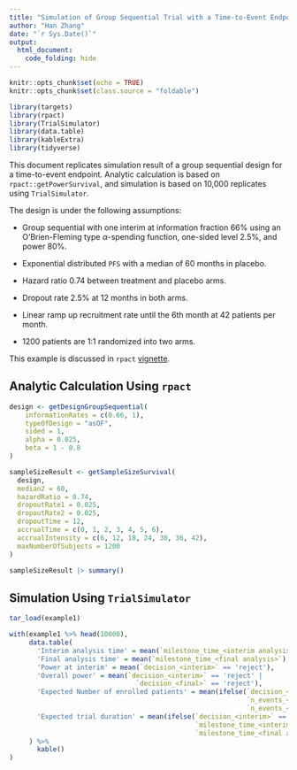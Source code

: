 ```yaml
---
title: "Simulation of Group Sequential Trial with a Time-to-Event Endpoint"
author: "Han Zhang"
date: "`r Sys.Date()`"
output: 
  html_document: 
    code_folding: hide
---
```


```r
knitr::opts_chunk$set(echo = TRUE)
knitr::opts_chunk$set(class.source = "foldable")
```

```r
library(targets)
library(rpact)
library(TrialSimulator)
library(data.table)
library(kableExtra)
library(tidyverse)
```

This document replicates simulation result of a group sequential design for a time-to-event endpoint. Analytic calculation is based on `rpact::getPowerSurvival`, and simulation is based on 10,000 replicates using `TrialSimulator`. 

The design is under the following assumptions: 

- Group sequential with one interim at information fraction 66% using an O'Brien-Fleming type $\alpha$-spending function, one-sided level 2.5%, and power 80%. 

- Exponential distributed `PFS` with a median of 60 months in placebo. 

- Hazard ratio 0.74 between treatment and placebo arms. 

- Dropout rate 2.5% at 12 months in both arms. 

- Linear ramp up recruitment rate until the 6th month at 42 patients per month. 

- 1200 patients are 1:1 randomized into two arms. 

This example is discussed in `rpact` [vignette](https://www.rpact.org/vignettes/planning/rpact_survival_simulation_examples/). 

## Analytic Calculation Using `rpact`

```r
design <- getDesignGroupSequential(
    informationRates = c(0.66, 1),
    typeOfDesign = "asOF", 
    sided = 1, 
    alpha = 0.025, 
    beta = 1 - 0.8
)

sampleSizeResult <- getSampleSizeSurvival(
  design,
  median2 = 60, 
  hazardRatio = 0.74,
  dropoutRate1 = 0.025, 
  dropoutRate2 = 0.025, 
  dropoutTime = 12,
  accrualTime = c(0, 1, 2, 3, 4, 5, 6),
  accrualIntensity = c(6, 12, 18, 24, 30, 36, 42),
  maxNumberOfSubjects = 1200
)

sampleSizeResult |> summary()
```

## Simulation Using `TrialSimulator`

```r
tar_load(example1)

with(example1 %>% head(10000), 
     data.table(
       'Interim analysis time' = mean(`milestone_time_<interim analysis>`), 
       'Final analysis time' = mean(`milestone_time_<final analysis>`), 
       'Power at interim' = mean(`decision_<interim>` == 'reject'), 
       'Overall power' = mean(`decision_<interim>` == 'reject' | 
                                `decision_<final>` == 'reject'), 
       'Expected Number of enrolled patients' = mean(ifelse(`decision_<interim>` == 'reject', 
                                                            `n_events_<interim analysis>_<patient_id>`,  
                                                            `n_events_<final analysis>_<patient_id>`)), 
       'Expected trial duration' = mean(ifelse(`decision_<interim>` == 'reject', 
                                               `milestone_time_<interim analysis>`, 
                                               `milestone_time_<final analysis>`))
     ) %>% 
       kable()
)

```

